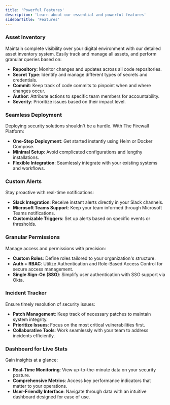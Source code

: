 ```yaml
---
title: 'Powerful Features'
description: 'Learn about our essential and powerful features'
sidebarTitle: 'Features'
---
```



### **Asset Inventory**
Maintain complete visibility over your digital environment with our detailed asset inventory system. Easily track and manage all assets, and perform granular queries based on:

- **Repository**: Monitor changes and updates across all code repositories.
- **Secret Type**: Identify and manage different types of secrets and credentials.
- **Commit**: Keep track of code commits to pinpoint when and where changes occur.
- **Author**: Attribute actions to specific team members for accountability.
- **Severity**: Prioritize issues based on their impact level.

### **Seamless Deployment**
Deploying security solutions shouldn't be a hurdle. With The Firewall Platform:

- **One-Step Deployment**: Get started instantly using Helm or Docker Compose.
- **Minimal Setup**: Avoid complicated configurations and lengthy installations.
- **Flexible Integration**: Seamlessly integrate with your existing systems and workflows.

### **Custom Alerts**
Stay proactive with real-time notifications:

- **Slack Integration**: Receive instant alerts directly in your Slack channels.
- **Microsoft Teams Support**: Keep your team informed through Microsoft Teams notifications.
- **Customizable Triggers**: Set up alerts based on specific events or thresholds.

### **Granular Permissions**
Manage access and permissions with precision:

- **Custom Roles**: Define roles tailored to your organization's structure.
- **Auth + RBAC**: Utilize Authentication and Role-Based Access Control for secure access management.
- **Single Sign-On (SSO)**: Simplify user authentication with SSO support via Okta.

### **Incident Tracker**
Ensure timely resolution of security issues:

- **Patch Management**: Keep track of necessary patches to maintain system integrity.
- **Prioritize Issues**: Focus on the most critical vulnerabilities first.
- **Collaborative Tools**: Work seamlessly with your team to address incidents efficiently.

### **Dashboard for Live Stats**
Gain insights at a glance:

- **Real-Time Monitoring**: View up-to-the-minute data on your security posture.
- **Comprehensive Metrics**: Access key performance indicators that matter to your operations.
- **User-Friendly Interface**: Navigate through data with an intuitive dashboard designed for ease of use.
